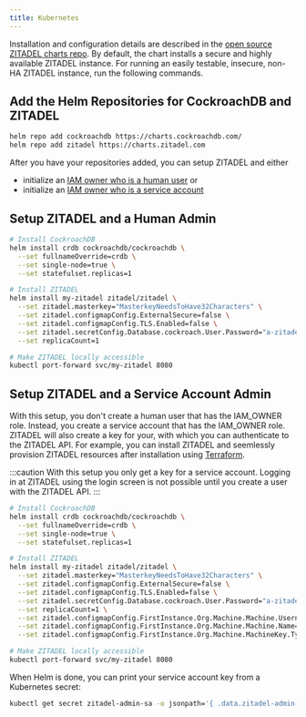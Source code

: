 ```yaml
---
title: Kubernetes
---
```




Installation and configuration details are described in the [open source ZITADEL charts repo](https://github.com/zitadel/zitadel-charts).
By default, the chart installs a secure and highly available ZITADEL instance.
For running an easily testable, insecure, non-HA ZITADEL instance, run the following commands.


## Add the Helm Repositories for CockroachDB and ZITADEL

```bash
helm repo add cockroachdb https://charts.cockroachdb.com/
helm repo add zitadel https://charts.zitadel.com
```

After you have your repositories added,
you can setup ZITADEL and either
- initialize an [IAM owner who is a human user](#setup-zitadel-and-a-human-admin) or
- initialize an [IAM owner who is a service account](#setup-zitadel-and-a-service-account-admin)

## Setup ZITADEL and a Human Admin

```bash
# Install CockroachDB
helm install crdb cockroachdb/cockroachdb \
  --set fullnameOverride=crdb \
  --set single-node=true \
  --set statefulset.replicas=1

# Install ZITADEL
helm install my-zitadel zitadel/zitadel \
  --set zitadel.masterkey="MasterkeyNeedsToHave32Characters" \
  --set zitadel.configmapConfig.ExternalSecure=false \
  --set zitadel.configmapConfig.TLS.Enabled=false \
  --set zitadel.secretConfig.Database.cockroach.User.Password="a-zitadel-db-user-password" \
  --set replicaCount=1

# Make ZITADEL locally accessible
kubectl port-forward svc/my-zitadel 8080
```

<DefaultUser components={props.components} />

<NoteInstanceNotFound/>

## Setup ZITADEL and a Service Account Admin

With this setup, you don't create a human user that has the IAM_OWNER role.
Instead, you create a service account that has the IAM_OWNER role.
ZITADEL will also create a key for your, with which you can authenticate to the ZITADEL API.
For example, you can install ZITADEL and seemlessly provision ZITADEL resources after installation using [Terraform](/docs/guides/manage/terraform/basics.md).

:::caution
With this setup you only get a key for a service account. Logging in at ZITADEL using the login screen is not possible until you create a user with the ZITADEL API. 
:::

```bash
# Install CockroachDB
helm install crdb cockroachdb/cockroachdb \
  --set fullnameOverride=crdb \
  --set single-node=true \
  --set statefulset.replicas=1

# Install ZITADEL
helm install my-zitadel zitadel/zitadel \
  --set zitadel.masterkey="MasterkeyNeedsToHave32Characters" \
  --set zitadel.configmapConfig.ExternalSecure=false \
  --set zitadel.configmapConfig.TLS.Enabled=false \
  --set zitadel.secretConfig.Database.cockroach.User.Password="a-zitadel-db-user-password" \
  --set replicaCount=1 \
  --set zitadel.configmapConfig.FirstInstance.Org.Machine.Machine.Username="zitadel-admin-sa" \
  --set zitadel.configmapConfig.FirstInstance.Org.Machine.Machine.Name="Admin" \
  --set zitadel.configmapConfig.FirstInstance.Org.Machine.MachineKey.Type=1

# Make ZITADEL locally accessible
kubectl port-forward svc/my-zitadel 8080
```

When Helm is done, you can print your service account key from a Kubernetes secret:
```bash
kubectl get secret zitadel-admin-sa -o jsonpath='{ .data.zitadel-admin-sa\.json }' | base64 --decode
```

<Next components={props.components} />
<Disclaimer components={props.components} />
